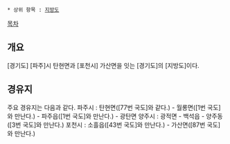  * 상위 항목 : [[지방도]]

[[목차]]
== 개요 ==
[경기도] [파주]시 탄현면과 [포천시] 가산면을 잇는 [경기도]의 [지방도]이다.

== 경유지 ==
주요 경유지는 다음과 같다.
파주시 : 탄현면([77번 국도]와 같다.) - 월롱면([1번 국도]와 만난다.) - 파주읍([1번 국도]와 만난다.) - 광탄면
양주시 : 광적면 - 백석읍 - 양주동([3번 국도]와 만난다.)
포천시 : 소흘읍([43번 국도]와 만난다.) - 가산면([87번 국도]와 만난다.)
